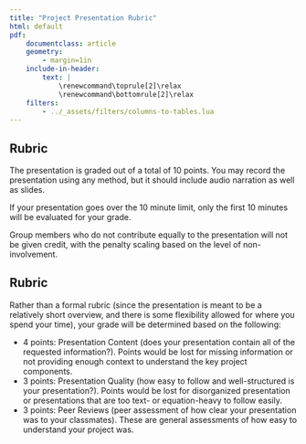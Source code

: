 ```yaml
---
title: "Project Presentation Rubric"
html: default
pdf:
    documentclass: article
    geometry:
        - margin=1in  
    include-in-header:
        text: |
            \renewcommand\toprule[2]\relax
            \renewcommand\bottomrule[2]\relax
    filters:
        - ../_assets/filters/columns-to-tables.lua
---
```


## Rubric

The presentation is graded out of a total of 10 points. You may record the presentation using any method, but it should include audio narration as well as slides.

If your presentation goes over the 10 minute limit, only the first 10 minutes will be evaluated for your grade.

Group members who do not contribute equally to the presentation will not be given credit, with the penalty scaling based on the level of non-involvement.


## Rubric

Rather than a formal rubric (since the presentation is meant to be a relatively short overview, and there is some flexibility allowed for where you spend your time), your grade will be determined based on the following:

- 4 points: Presentation Content (does your presentation contain all of the requested information?). Points would be lost for missing information or not providing enough context to understand the key project components.
- 3 points: Presentation Quality (how easy to follow and well-structured is your presentation?). Points would be lost for disorganized presentation or presentations that are too text- or equation-heavy to follow easily.
- 3 points: Peer Reviews (peer assessment of how clear your presentation was to your classmates). These are general assessments of how easy to understand your project was.

